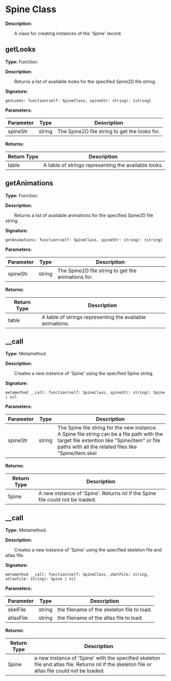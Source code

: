 
# Spine Class

**Description:**

&emsp;&emsp;A class for creating instances of the 'Spine' record.

## getLooks

**Type:** Function.

**Description:**

&emsp;&emsp;Returns a list of available looks for the specified Spine2D file string.

**Signature:**
```tl
getLooks: function(self: SpineClass, spineStr: string): {string}
```

**Parameters:**

| Parameter | Type | Description |
| --- | --- | --- |
| spineStr | string | The Spine2D file string to get the looks for. |

**Returns:**

| Return Type | Description |
| --- | --- |
| table | A table of strings representing the available looks. |

## getAnimations

**Type:** Function.

**Description:**

&emsp;&emsp;Returns a list of available animations for the specified Spine2D file string.

**Signature:**
```tl
getAnimations: function(self: SpineClass, spineStr: string): {string}
```

**Parameters:**

| Parameter | Type | Description |
| --- | --- | --- |
| spineStr | string | The Spine2D file string to get the animations for. |

**Returns:**

| Return Type | Description |
| --- | --- |
| table | A table of strings representing the available animations. |

## __call

**Type:** Metamethod.

**Description:**

&emsp;&emsp;Creates a new instance of 'Spine' using the specified Spine string.

**Signature:**
```tl
metamethod __call: function(self: SpineClass, spineStr: string): Spine | nil
```

**Parameters:**

| Parameter | Type | Description |
| --- | --- | --- |
| spineStr | string | The Spine file string for the new instance.<br/>A Spine file string can be a file path with the target file extention like "Spine/item" or file paths with all the related files like "Spine/item.skel|Spine/item.atlas" or "Spine/item.json|Spine/item.atlas". |

**Returns:**

| Return Type | Description |
| --- | --- |
| Spine | A new instance of 'Spine'. Returns nil if the Spine file could not be loaded. |

## __call

**Type:** Metamethod.

**Description:**

&emsp;&emsp;Creates a new instance of 'Spine' using the specified skeleton file and atlas file.

**Signature:**
```tl
metamethod __call: function(self: SpineClass, skelFile: string, atlasFile: string): Spine | nil
```

**Parameters:**

| Parameter | Type | Description |
| --- | --- | --- |
| skelFile | string | the filename of the skeleton file to load. |
| atlasFile | string | the filename of the atlas file to load. |

**Returns:**

| Return Type | Description |
| --- | --- |
| Spine | a new instance of 'Spine' with the specified skeleton file and atlas file. Returns nil if the skeleton file or atlas file could not be loaded. |